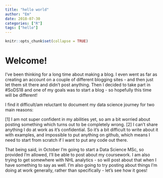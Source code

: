 ```yaml
---
title: "hello world"
author: "Em"
date: 2018-07-30
categories: ["R"]
tags: ["hello"]
---
```


```r
knitr::opts_chunk$set(collapse = TRUE)
```

# Welcome!

I've been thinking for a long time about making a blog. I even went as far as creating an account on a couple of different blogging sites - and then just let them sit there and didn't post anything. Then I decided to take part in #SoDS18 and one of my goals was to start a blog - so hopefully this time will be different! 

I find it difficult/am reluctant to document my data science journey for two main reasons:

[1] I am not super confident in my abilities yet, so am a bit worried about posting something which turns out to be completely wrong.
[2] I can't share anything I do at work as it's confidential. So it's a bit difficult to write about it with examples, and impossible to put anything on github, which means I need to start from scratch if I want to put any code out there. 

That being said, in October I'm going to start a Data Science MSc, so provided I'm allowed, I'll be able to post about my coursework. I am also trying to get somewhere with NHL analytics - so will post about that when I have something to say as well. I'm also going to try posting about things I'm doing at work generally, rather than specifically - let's see how it goes!


